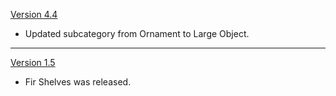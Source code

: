 {{Change History/Header}}
[[Version 4.4]]
* Updated subcategory from Ornament to Large Object.
----
[[Version 1.5]]
* Fir Shelves was released.